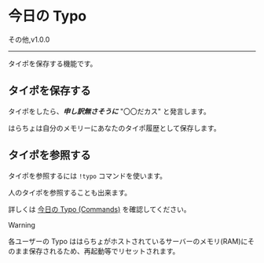 
# 今日の Typo

<FeatureBadge>その他</FeatureBadge>,<VersionBadge>v1.0.0</VersionBadge>

---

タイポを保存する機能です。

## タイポを保存する

タイポをしたら、**_申し訳無さそうに_** "〇〇だカス" と発言します。

はらちょは自分のメモリーにあなたのタイポ履歴として保存します。

## タイポを参照する

タイポを参照するには `!typo` コマンドを使います。

人のタイポを参照することも出来ます。

詳しくは [今日の Typo (Commands)](../commands/typo) を確認してください。

> [!WARNING]
>
> 各ユーザーの Typo ははらちょがホストされているサーバーのメモリ(RAM)にそのまま保存されるため、再起動等でリセットされます。
